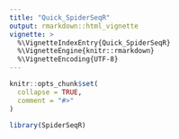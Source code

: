 ```yaml
---
title: "Quick_SpiderSeqR"
output: rmarkdown::html_vignette
vignette: >
  %\VignetteIndexEntry{Quick_SpiderSeqR}
  %\VignetteEngine{knitr::rmarkdown}
  %\VignetteEncoding{UTF-8}
---
```


```r
knitr::opts_chunk$set(
  collapse = TRUE,
  comment = "#>"
)
```

```r
library(SpiderSeqR)
```
